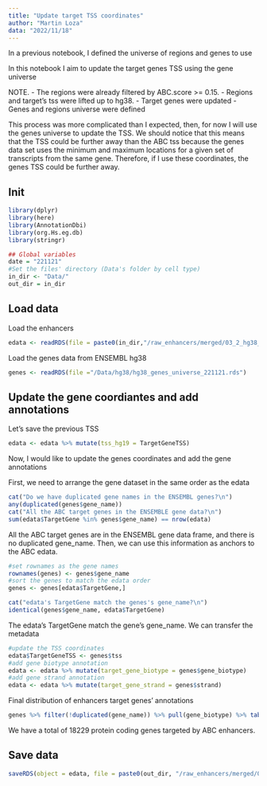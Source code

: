```yaml
---
title: "Update target TSS coordinates"
author: "Martin Loza"
data: "2022/11/18"
---
```


In a previous notebook, I defined the universe of regions and genes to use

In this notebook I aim to update the target genes TSS using the gene universe

NOTE. 
- The regions were already filtered by ABC.score >= 0.15.
- Regions and target's tss were lifted up to hg38. 
- Target genes were updated
- Genes and regions universe were defined

This process was more complicated than I expected, then, for now I will use the genes universe to update the TSS. We should notice that this means that the TSS could be further away than the ABC tss because the genes data set uses the minimum and maximum locations for a given set of transcripts from the same gene. Therefore, if I use these coordinates, the genes TSS could be further away. 

## Init

```r
library(dplyr)
library(here)
library(AnnotationDbi)
library(org.Hs.eg.db)
library(stringr)

## Global variables
date = "221121"
#Set the files' directory (Data's folder by cell type)
in_dir <- "Data/"
out_dir = in_dir
```

## Load data

Load the enhancers

```r
edata <- readRDS(file = paste0(in_dir,"/raw_enhancers/merged/03_2_hg38_regions_universe_221121.rds"))
```

Load the genes data from ENSEMBL hg38

```r
genes <- readRDS(file ="/Data/hg38/hg38_genes_universe_221121.rds")
```

## Update the gene coordiantes and add annotations

Let's save the previous TSS 

```r
edata <- edata %>% mutate(tss_hg19 = TargetGeneTSS)
```

Now, I would like to update the genes coordinates and add the gene annotations

First, we need to arrange the gene dataset in the same order as the edata

```r
cat("Do we have duplicated gene names in the ENSEMBL genes?\n")
any(duplicated(genes$gene_name))
cat("All the ABC target genes in the ENSEMBLE gene data?\n")
sum(edata$TargetGene %in% genes$gene_name) == nrow(edata)
```

All the ABC target genes are in the ENSEMBL gene data frame, and there is no duplicated gene_name. Then, we can use this information as anchors to the ABC edata.

```r
#set rownames as the gene names
rownames(genes) <- genes$gene_name
#sort the genes to match the edata order
genes <- genes[edata$TargetGene,]
```

```r
cat("edata's TargetGene match the genes's gene_name?\n")
identical(genes$gene_name, edata$TargetGene)
```

The edata's TargetGene match the gene's gene_name. We can transfer the metadata

```r
#update the TSS coordinates
edata$TargetGeneTSS <- genes$tss
#add gene biotype annotation
edata <- edata %>% mutate(target_gene_biotype = genes$gene_biotype)
#add gene strand annotation
edata <- edata %>% mutate(target_gene_strand = genes$strand)
```

Final distribution of enhancers target genes' annotations

```r
genes %>% filter(!duplicated(gene_name)) %>% pull(gene_biotype) %>% table() %>% sort(decreasing = TRUE)
```
We have a total of 18229 protein coding genes targeted by ABC enhancers. 

## Save data

```r
saveRDS(object = edata, file = paste0(out_dir, "/raw_enhancers/merged/03_3_raw_enhancers_hg38_gene_annotated_",date,".rds"))
```




